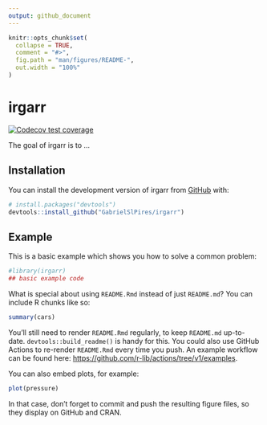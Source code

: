 ```yaml
---
output: github_document
---
```


<!-- README.md is generated from README.Rmd. Please edit that file -->

```r
knitr::opts_chunk$set(
  collapse = TRUE,
  comment = "#>",
  fig.path = "man/figures/README-",
  out.width = "100%"
)
```

# irgarr

<!-- badges: start -->
[![Codecov test coverage](https://codecov.io/gh/GabrielSlPires/irgarr/branch/master/graph/badge.svg)](https://app.codecov.io/gh/GabrielSlPires/irgarr?branch=master)
<!-- badges: end -->

The goal of irgarr is to ...

## Installation

You can install the development version of irgarr from [GitHub](https://github.com/) with:

``` r
# install.packages("devtools")
devtools::install_github("GabrielSlPires/irgarr")
```

## Example

This is a basic example which shows you how to solve a common problem:

```r
#library(irgarr)
## basic example code
```

What is special about using `README.Rmd` instead of just `README.md`? You can include R chunks like so:

```r
summary(cars)
```

You'll still need to render `README.Rmd` regularly, to keep `README.md` up-to-date. `devtools::build_readme()` is handy for this. You could also use GitHub Actions to re-render `README.Rmd` every time you push. An example workflow can be found here: <https://github.com/r-lib/actions/tree/v1/examples>.

You can also embed plots, for example:

```r
plot(pressure)
```

In that case, don't forget to commit and push the resulting figure files, so they display on GitHub and CRAN.
